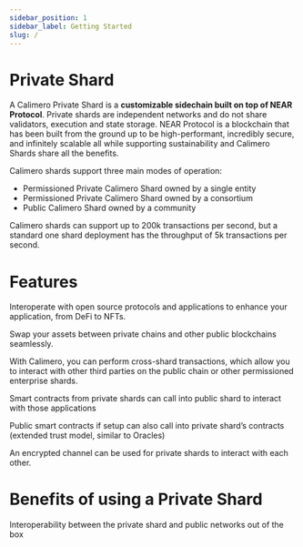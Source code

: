 ```yaml
---
sidebar_position: 1
sidebar_label: Getting Started
slug: /
---
```


# Private Shard
A Calimero Private Shard is a **customizable sidechain built on top of NEAR Protocol**. Private shards are independent networks and do not share validators, execution and state storage. NEAR Protocol is a blockchain that has been built from the ground up to be high-performant, incredibly secure, and infinitely scalable all while supporting sustainability and Calimero Shards share all the benefits.

Calimero shards support three main modes of operation:
- Permissioned Private Calimero Shard owned by a single entity
- Permissioned Private Calimero Shard owned by a consortium 
- Public Calimero Shard owned by a community

Calimero shards can support up to 200k transactions per second, but a standard one shard deployment has the throughput of 5k transactions per second.


# Features
Interoperate with open source protocols and applications to enhance your application, from DeFi to NFTs.

Swap your assets between private chains and other public blockchains seamlessly. 

With Calimero, you can perform cross-shard transactions, which allow you to interact with other third parties on the public chain or other permissioned enterprise shards. 


Smart contracts from private shards can call into public shard to interact with those applications  

Public smart contracts if setup can also call into private shard’s contracts (extended trust model, similar to Oracles)

An encrypted channel can be used for private shards to interact with each other. 


# Benefits of using a Private Shard


Interoperability between the private shard and public networks out of the box


